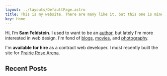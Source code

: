 ```yaml
---
layout: ../layouts/DefaultPage.astro
title: This is my website. There are many like it, but this one is mine...
key: Home
---
```



Hi, I’m **Sam Feldstein**. I used to want to be an [author](#published-writing), but lately I'm more interested in web design. I'm fond of [blogs](#blogroll), [movies](https://letterboxd.com/HoogoSteeglitz/), and [photography](https://www.instagram.com/seldstein/).

I'm **available for hire** as a contract web developer. I most recently built the site for [Prairie Rose Arena](https://prairierosearena.com/).

## Recent Posts

<RecentPosts collectionName="blog" sort="date" count="3" />